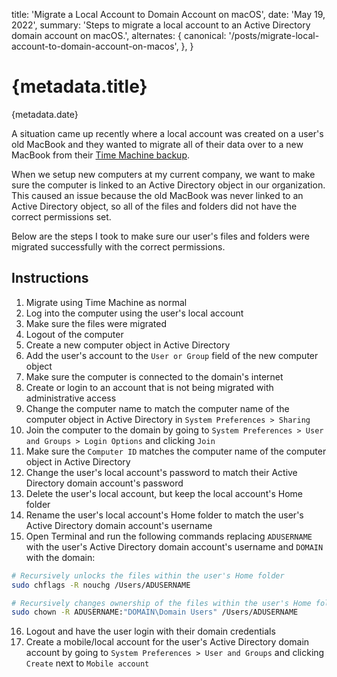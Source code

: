   title: 'Migrate a Local Account to Domain Account on macOS',
  date: 'May 19, 2022',
  summary:
    'Steps to migrate a local account to an Active Directory domain account on macOS.',
  alternates: {
    canonical: '/posts/migrate-local-account-to-domain-account-on-macos',
  },
}

# {metadata.title}

<div className='-mt-5'>{metadata.date}</div>

A situation came up recently where a local account was created on a user's old MacBook and they wanted to migrate all of their data over to a new MacBook from their [Time Machine backup](https://support.apple.com/en-us/HT201250).

When we setup new computers at my current company, we want to make sure the computer is linked to an Active Directory object in our organization. This caused an issue because the old MacBook was never linked to an Active Directory object, so all of the files and folders did not have the correct permissions set.

Below are the steps I took to make sure our user's files and folders were migrated successfully with the correct permissions.

## Instructions

1. Migrate using Time Machine as normal
2. Log into the computer using the user's local account
3. Make sure the files were migrated
4. Logout of the computer
5. Create a new computer object in Active Directory
6. Add the user's account to the `User or Group` field of the new computer object
7. Make sure the computer is connected to the domain's internet
8. Create or login to an account that is not being migrated with administrative access
9. Change the computer name to match the computer name of the computer object in Active Directory in `System Preferences > Sharing`
10. Join the computer to the domain by going to `System Preferences > User and Groups > Login Options` and clicking `Join`
11. Make sure the `Computer ID` matches the computer name of the computer object in Active Directory
12. Change the user's local account's password to match their Active Directory domain account's password
13. Delete the user's local account, but keep the local account's Home folder
14. Rename the user's local account's Home folder to match the user's Active Directory domain account's username
15. Open Terminal and run the following commands replacing `ADUSERNAME` with the user's Active Directory domain account's username and `DOMAIN` with the domain:

```bash
# Recursively unlocks the files within the user's Home folder
sudo chflags -R nouchg /Users/ADUSERNAME

# Recursively changes ownership of the files within the user's Home folder to the user's Active Directory domain account
sudo chown -R ADUSERNAME:"DOMAIN\Domain Users" /Users/ADUSERNAME
```

16. Logout and have the user login with their domain credentials
17. Create a mobile/local account for the user's Active Directory domain account by going to `System Preferences > User and Groups` and clicking `Create` next to `Mobile account`
